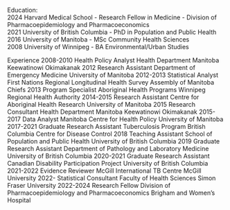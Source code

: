 Education:	
2024	Harvard Medical School - Research Fellow in Medicine -	Division of Pharmacoepidemiology and Pharmacoeconomics	
2021	University of British Columbia - PhD in Population and Public Health	
2016	University of Manitoba - MSc	Community Health Sciences	
2008	University of Winnipeg - BA	Environmental/Urban Studies

Experience
2008-2010	Health Policy Analyst	Health Department	Manitoba Keewatinowi Okimakanak
2012	Research Assistant	Department of Emergency Medicine	University of Manitoba
2012-2013	Statistical Analyst	First Nations Regional Longitudinal Health Survey	Assembly of Manitoba Chiefs
2013	Program Specialist	Aboriginal Health Programs	Winnipeg Regional Health Authority
2014-2015	Research Assistant	Centre for Aboriginal Health Research	University of Manitoba
2015	Research Consultant	Health Department	Manitoba Keewatinowi Okimakanak
2015-2017	Data Analyst	Manitoba Centre for Health Policy	University of Manitoba
2017-2021	Graduate Research Assistant	Tuberculosis Program	British Columbia Centre for Disease Control
2018	Teaching Assistant	School of Population and Public Health	University of British Columbia
2019	Graduate Research Assistant	Department of Pathology and Laboratory Medicine	University of British Columbia
2020-2021	Graduate Research Assistant	Canadian Disability Participation Project	University of British Columbia
2021-2022	Evidence Reviewer	McGill International TB Centre	McGill University
2022-	Statistical Consultant	Faculty of Health Sciences	Simon Fraser University
2022-2024	Research Fellow	Division of Pharmacoepidemiology and Pharmacoeconomics	Brigham and Women's Hospital
